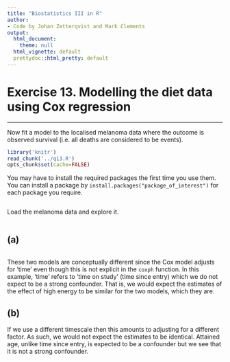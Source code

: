```yaml
---
title: "Biostatistics III in R"
author:
- Code by Johan Zetterqvist and Mark Clements
output:
  html_document:
    theme: null
  html_vignette: default
  prettydoc::html_pretty: default
---
```



# Exercise 13. Modelling the diet data using Cox regression #

-----------

Now fit a model to the localised melanoma data where the outcome is observed survival (i.e. all deaths are considered to be events).

```r
library('knitr')
read_chunk('../q13.R')
opts_chunk$set(cache=FALSE)
```

You may have to install the required packages the first time you use them. You can install a package by `install.packages("package_of_interest")` for each package you require.

```r
```
Load the melanoma data and explore it.

```r
```

## (a) ## 

```r
```

These two models are conceptually different since the Cox model
        adjusts for ‘time’ even though this is not explicit in the
        `coxph` function. In this example, ‘time’ refers to ‘time on
        study’ (time since entry) which we do not expect to be a
        strong confounder. That is, we would expect the estimates of the
        effect of high energy to be similar for the two models, which
        they are.

## (b) ## 

If we use a different timescale then this amounts to adjusting
        for a different factor. As such, we would not expect the
        estimates to be identical. Attained age, unlike time since
        entry, is expected to be a confounder but we see that it is not
        a strong confounder.
		
```r
```
